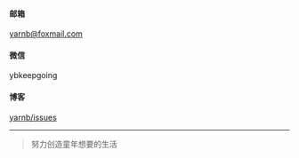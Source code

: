 #### 邮箱

yarnb@foxmail.com

#### 微信

ybkeepgoing

#### 博客

[yarnb/issues](https://github.com/tolerance-go/yarnb/issues)

---

> 努力创造童年想要的生活
